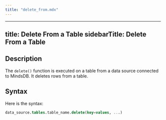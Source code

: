 ```yaml
---
title: "delete_from.mdx"
---
```


---
title: Delete From a Table
sidebarTitle: Delete From a Table
---

## Description

The `delete()` function is executed on a table from a data source connected to MindsDB. It deletes rows from a table.

## Syntax

Here is the syntax:

```sql
data_source.tables.table_name.delete(key=values, ...)
```

